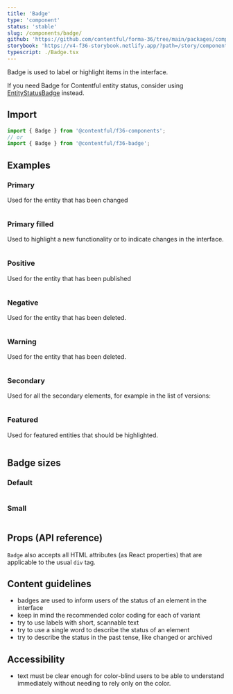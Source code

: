 ```yaml
---
title: 'Badge'
type: 'component'
status: 'stable'
slug: /components/badge/
github: 'https://github.com/contentful/forma-36/tree/main/packages/components/badge'
storybook: 'https://v4-f36-storybook.netlify.app/?path=/story/components-badge--basic'
typescript: ./Badge.tsx
---
```


Badge is used to label or highlight items in the interface.

If you need Badge for Contentful entity status, consider using [EntityStatusBadge](../components/entity-status-badge) instead.

## Import

```js static=true
import { Badge } from '@contentful/f36-components';
// or
import { Badge } from '@contentful/f36-badge';
```

## Examples

### Primary

Used for the entity that has been changed

```jsx file=../../examples/PrimaryBadgeExample.tsx

```

### Primary filled

Used to highlight a new functionality or to indicate changes in the interface.

```jsx file=../../examples/PrimaryFilledBadgeExample.tsx

```

### Positive

Used for the entity that has been published

```jsx file=../../examples/PositiveBadgeExample.tsx

```

### Negative

Used for the entity that has been deleted.

```jsx file=../../examples/NegativeBadgeExample.tsx

```

### Warning

Used for the entity that has been deleted.

```jsx file=../../examples/WarningBadgeExample.tsx

```

### Secondary

Used for all the secondary elements, for example in the list of versions:

```jsx file=../../examples/SecondaryBadgeExample.tsx

```

### Featured

Used for featured entities that should be highlighted.

```jsx file=../../examples/FeaturedBadgeExample.tsx

```

## Badge sizes

### Default

```jsx file=../../examples/DefaultSizeExample.tsx

```

### Small

```jsx file=../../examples/SmallSizeExample.tsx

```

## Props (API reference)

<PropsTable of="Badge" />

`Badge` also accepts all HTML attributes (as React properties) that are applicable to the usual `div` tag.

## Content guidelines

- badges are used to inform users of the status of an element in the interface
- keep in mind the recommended color coding for each of variant
- try to use labels with short, scannable text
- try to use a single word to describe the status of an element
- try to describe the status in the past tense, like changed or archived

## Accessibility

- text must be clear enough for color-blind users to be able to understand immediately without needing to rely only on the color.
